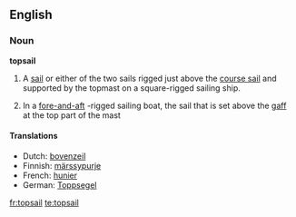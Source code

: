 ==English==

===Noun===
'''topsail'''

# {{nautical}} A [[sail]] or either of the two sails rigged just above the [[course sail]] and supported by the topmast on a square-rigged sailing ship.
# {{nautical}} In a [[fore-and-aft]] -rigged sailing boat, the sail that is set above the [[gaff]] at the top part of the mast

====Translations====
{{trans-top|sail above the course sail}}
*Dutch: [[bovenzeil]] {{n}}
*Finnish: [[märssypurje]]
*French: [[hunier]] {{m}}
*German: [[Toppsegel]] {{n}}
{{trans-bottom}}

[[fr:topsail]]
[[te:topsail]]